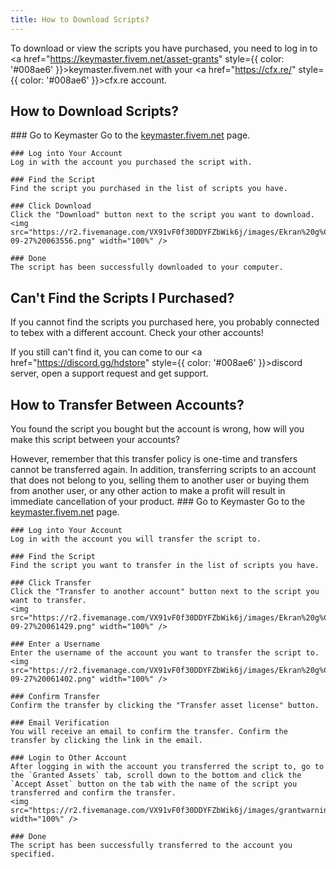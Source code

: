 ```yaml
---
title: How to Download Scripts?
---
```



To download or view the scripts you have purchased, you need to log in to <a href="https://keymaster.fivem.net/asset-grants" style={{ color: '#008ae6' }}>keymaster.fivem.net</a> with your <a href="https://cfx.re/" style={{ color: '#008ae6' }}>cfx.re</a> account.

## How to Download Scripts?

<Steps>
    ### Go to Keymaster
    Go to the <a href="https://keymaster.fivem.net/asset-grants" style={{ color: '#008ae6' }}>keymaster.fivem.net</a> page.

    ### Log into Your Account
    Log in with the account you purchased the script with.

    ### Find the Script
    Find the script you purchased in the list of scripts you have.

    ### Click Download
    Click the "Download" button next to the script you want to download.
    <img src="https://r2.fivemanage.com/VX91vF0f30DDYFZbWik6j/images/Ekran%20g%C3%B6r%C3%BCnt%C3%BCs%C3%BC%202024-09-27%20063556.png" width="100%" />

    ### Done
    The script has been successfully downloaded to your computer.
</Steps>


## Can't Find the Scripts I Purchased?

If you cannot find the scripts you purchased here, you probably connected to tebex with a different account. Check your other accounts!

If you still can't find it, you can come to our <a href="https://discord.gg/hdstore" style={{ color: '#008ae6' }}>discord server</a>, open a support request and get support.

## How to Transfer Between Accounts?

You found the script you bought but the account is wrong, how will you make this script between your accounts?

<Callout type="warning">
However, remember that this transfer policy is one-time and transfers cannot be transferred again. In addition, transferring scripts to an account that does not belong to you, selling them to another user or buying them from another user, or any other action to make a profit will result in immediate cancellation of your product.
</Callout>

<Steps>
    ### Go to Keymaster
    Go to the <a href="https://keymaster.fivem.net/asset-grants" style={{ color: '#008ae6' }}>keymaster.fivem.net</a> page.

    ### Log into Your Account
    Log in with the account you will transfer the script to.

    ### Find the Script
    Find the script you want to transfer in the list of scripts you have.

    ### Click Transfer
    Click the "Transfer to another account" button next to the script you want to transfer.
    <img src="https://r2.fivemanage.com/VX91vF0f30DDYFZbWik6j/images/Ekran%20g%C3%B6r%C3%BCnt%C3%BCs%C3%BC%202024-09-27%20061429.png" width="100%" />

    ### Enter a Username
    Enter the username of the account you want to transfer the script to.
    <img src="https://r2.fivemanage.com/VX91vF0f30DDYFZbWik6j/images/Ekran%20g%C3%B6r%C3%BCnt%C3%BCs%C3%BC%202024-09-27%20061402.png" width="100%" />

    ### Confirm Transfer
    Confirm the transfer by clicking the "Transfer asset license" button.

    ### Email Verification
    You will receive an email to confirm the transfer. Confirm the transfer by clicking the link in the email.

    ### Login to Other Account
    After logging in with the account you transferred the script to, go to the `Granted Assets` tab, scroll down to the bottom and click the `Accept Asset` button on the tab with the name of the script you transferred and confirm the transfer.
    <img src="https://r2.fivemanage.com/VX91vF0f30DDYFZbWik6j/images/grantwarning.png" width="100%" />

    ### Done
    The script has been successfully transferred to the account you specified.
</Steps>